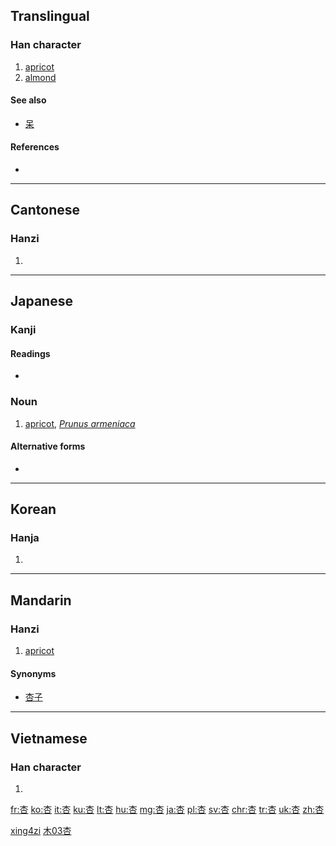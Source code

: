 {{also|呆}}
==Translingual==

===Han character===
{{Han char|rn=75|rad=木|as=03|sn=7|four=4060<sub>9</sub>|canj=木口 (DR)|ids=⿱[[木]][[口]]}}

# [[apricot]]
# [[almond]]

====See also====
* [[呆]] <!-- same components, opposite order -->

====References====
* {{Han ref|kx=0511.140|dkj=14461|dj=0896.020|hdz=21160.040|uh=674F|ud=26447|bh=A7F6|bd=42998}}

----

==Cantonese==

===Hanzi===
{{yue-hanzi|jyut=[[hang6]]|y=hang6}}

# {{defn|lang=yue|sort=木03}}

----

==Japanese==
{{wikispecies|Prunus armeniaca}}

===Kanji===
{{ja-kanji|grade=|rs=木03}}

====Readings====
* {{ja-readings|on=[[きょう]] (kyō), [[こう]] (kō)|toon=[[あん]] (an)|kun=[[あんず]] (anzu)}}

===Noun===
{{ja-noun|あんず|kata=アンズ}} 

# [[apricot]], ''[[Prunus armeniaca]]''

====Alternative forms====
* {{l|ja|杏子}}

----

==Korean==

===Hanja===
{{ko-hanja|hangeul=행|eumhun=|rv=haeng|mr=haeng|y=hayng}}

# {{defn|lang=ko|sort=木03}}

----

==Mandarin==
{{zh-hanzi|[[杏]]}}

===Hanzi===
{{cmn-hanzi|pin=[[xìng]] ([[xing4]])|wg=hsing<sup>4</sup>}}

# [[apricot]]

====Synonyms====
* [[杏子]]

[[Category:cmn:Fruits in simplified script|xing4zi]]
[[Category:cmn:Fruits in traditional script|木03杏]]

----

==Vietnamese==

===Han character===
{{vi-hantu|[[hạnh]]|rs=木03}}

# {{defn|lang=vi|sort=木03}}

[[fr:杏]]
[[ko:杏]]
[[it:杏]]
[[ku:杏]]
[[lt:杏]]
[[hu:杏]]
[[mg:杏]]
[[ja:杏]]
[[pl:杏]]
[[sv:杏]]
[[chr:杏]]
[[tr:杏]]
[[uk:杏]]
[[zh:杏]]